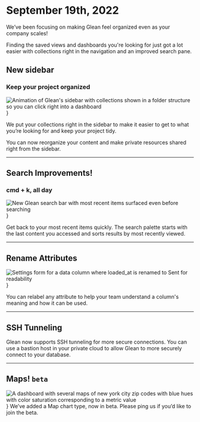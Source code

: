 # September 19th, 2022

We’ve been focusing on making Glean feel organized even as your company scales!

Finding the saved views and dashboards you're looking for just got a lot easier with collections right in the navigation and an improved search pane.

## New sidebar
### Keep your project organized
<img src="/product_updates/220919_sidenav.gif" alt="Animation of Glean's sidebar with collections shown in a folder structure so you can click right into a dashboard" />}

We put your collections right in the sidebar to make it easier to get to what you’re looking for and keep your project tidy. 

You can now reorganize your content and make private resources shared right from the sidebar.

---

## Search Improvements!
### cmd + k, all day
<img src="/product_updates/220919_searchbar.png" alt="New Glean search bar with most recent items surfaced even before searching" />}

Get back to your most recent items quickly. The search palette starts with the last content you accessed and sorts results by most recently viewed.

---

## Rename Attributes
<img src="/product_updates/220919_rename.png" alt="Settings form for a data column where loaded_at is renamed to Sent for readability" />}

You can relabel any attribute to help your team understand a column's meaning and how it can be used.

---

## SSH Tunneling

Glean now supports SSH tunneling for more secure connections. You can use a bastion host in your private cloud to allow Glean to more securely connect to your database.

---

## Maps! `beta`
<img src="/product_updates/220919_maps.png" alt="A dashboard with several maps of new york city zip codes with blue hues with color saturation corresponding to a metric value" />}
We’ve added a Map chart type, now in beta. Please ping us if you’d like to join the beta.
